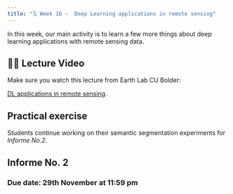 ```yaml
---
title: "🗓️ Week 16 -  Deep Learning applications in remote sensing"
---
```


In this  week, our main activity is to learn a few more things about deep learning applications with remote sensing data.


## 👨‍🏫 Lecture Video

Make sure you watch this lecture from Earth Lab CU Bolder:

[DL applications in remote sensing](https://www.youtube.com/watch?v=AyFdgWek-v4).

##  Practical exercise

Students continue working on their semantic segmentation experiments for  *Informe No.2*.

##  Informe No. 2
### Due date: 29th November at 11:59 pm






